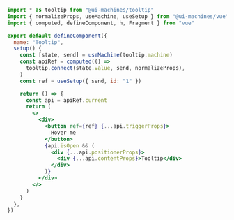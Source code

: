 ```jsx
import * as tooltip from "@ui-machines/tooltip"
import { normalizeProps, useMachine, useSetup } from "@ui-machines/vue"
import { computed, defineComponent, h, Fragment } from "vue"

export default defineComponent({
  name: "Tooltip",
  setup() {
    const [state, send] = useMachine(tooltip.machine)
    const apiRef = computed(() =>
      tooltip.connect(state.value, send, normalizeProps),
    )
    const ref = useSetup({ send, id: "1" })

    return () => {
      const api = apiRef.current
      return (
        <>
          <div>
            <button ref={ref} {...api.triggerProps}>
              Hover me
            </button>
            {api.isOpen && (
              <div {...api.positionerProps}>
                <div {...api.contentProps}>Tooltip</div>
              </div>
            )}
          </div>
        </>
      )
    }
  },
})
```
